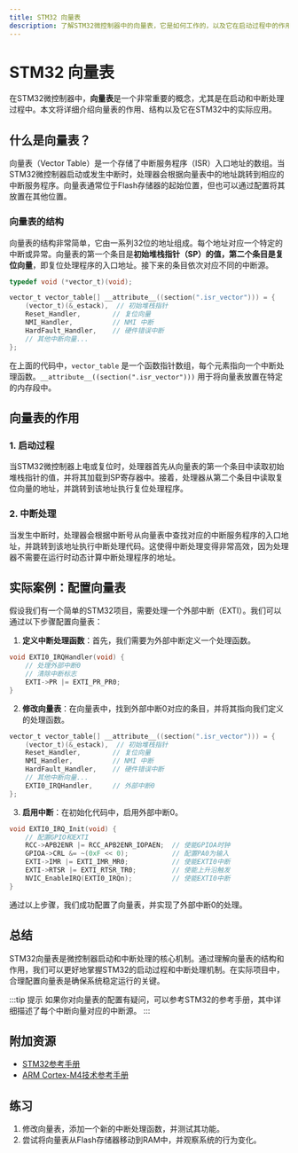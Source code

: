 ```yaml
---
title: STM32 向量表
description: 了解STM32微控制器中的向量表，它是如何工作的，以及它在启动过程中的作用。
---
```


# STM32 向量表

在STM32微控制器中，**向量表**是一个非常重要的概念，尤其是在启动和中断处理过程中。本文将详细介绍向量表的作用、结构以及它在STM32中的实际应用。

## 什么是向量表？

向量表（Vector Table）是一个存储了中断服务程序（ISR）入口地址的数组。当STM32微控制器启动或发生中断时，处理器会根据向量表中的地址跳转到相应的中断服务程序。向量表通常位于Flash存储器的起始位置，但也可以通过配置将其放置在其他位置。

### 向量表的结构

向量表的结构非常简单，它由一系列32位的地址组成。每个地址对应一个特定的中断或异常。向量表的第一个条目是**初始堆栈指针（SP）**的值，第二个条目是**复位向量**，即复位处理程序的入口地址。接下来的条目依次对应不同的中断源。

```c
typedef void (*vector_t)(void);

vector_t vector_table[] __attribute__((section(".isr_vector"))) = {
    (vector_t)(&_estack),  // 初始堆栈指针
    Reset_Handler,        // 复位向量
    NMI_Handler,          // NMI 中断
    HardFault_Handler,    // 硬件错误中断
    // 其他中断向量...
};
```

在上面的代码中，`vector_table` 是一个函数指针数组，每个元素指向一个中断处理函数。`__attribute__((section(".isr_vector")))` 用于将向量表放置在特定的内存段中。

## 向量表的作用

### 1. 启动过程

当STM32微控制器上电或复位时，处理器首先从向量表的第一个条目中读取初始堆栈指针的值，并将其加载到SP寄存器中。接着，处理器从第二个条目中读取复位向量的地址，并跳转到该地址执行复位处理程序。

### 2. 中断处理

当发生中断时，处理器会根据中断号从向量表中查找对应的中断服务程序的入口地址，并跳转到该地址执行中断处理代码。这使得中断处理变得非常高效，因为处理器不需要在运行时动态计算中断处理程序的地址。

## 实际案例：配置向量表

假设我们有一个简单的STM32项目，需要处理一个外部中断（EXTI）。我们可以通过以下步骤配置向量表：

1. **定义中断处理函数**：首先，我们需要为外部中断定义一个处理函数。

```c
void EXTI0_IRQHandler(void) {
    // 处理外部中断0
    // 清除中断标志
    EXTI->PR |= EXTI_PR_PR0;
}
```

2. **修改向量表**：在向量表中，找到外部中断0对应的条目，并将其指向我们定义的处理函数。

```c
vector_t vector_table[] __attribute__((section(".isr_vector"))) = {
    (vector_t)(&_estack),  // 初始堆栈指针
    Reset_Handler,        // 复位向量
    NMI_Handler,          // NMI 中断
    HardFault_Handler,    // 硬件错误中断
    // 其他中断向量...
    EXTI0_IRQHandler,     // 外部中断0
};
```

3. **启用中断**：在初始化代码中，启用外部中断0。

```c
void EXTI0_IRQ_Init(void) {
    // 配置GPIO和EXTI
    RCC->APB2ENR |= RCC_APB2ENR_IOPAEN;  // 使能GPIOA时钟
    GPIOA->CRL &= ~(0xF << 0);           // 配置PA0为输入
    EXTI->IMR |= EXTI_IMR_MR0;           // 使能EXTI0中断
    EXTI->RTSR |= EXTI_RTSR_TR0;         // 使能上升沿触发
    NVIC_EnableIRQ(EXTI0_IRQn);          // 使能EXTI0中断
}
```

通过以上步骤，我们成功配置了向量表，并实现了外部中断0的处理。

## 总结

STM32向量表是微控制器启动和中断处理的核心机制。通过理解向量表的结构和作用，我们可以更好地掌握STM32的启动过程和中断处理机制。在实际项目中，合理配置向量表是确保系统稳定运行的关键。

:::tip 提示
如果你对向量表的配置有疑问，可以参考STM32的参考手册，其中详细描述了每个中断向量对应的中断源。
:::

## 附加资源

- [STM32参考手册](https://www.st.com/resource/en/reference_manual/dm00031020-stm32f405-415-stm32f407-417-stm32f427-437-and-stm32f429-439-advanced-arm-based-32-bit-mcus-stmicroelectronics.pdf)
- [ARM Cortex-M4技术参考手册](https://developer.arm.com/documentation/ddi0439/b/)

## 练习

1. 修改向量表，添加一个新的中断处理函数，并测试其功能。
2. 尝试将向量表从Flash存储器移动到RAM中，并观察系统的行为变化。
